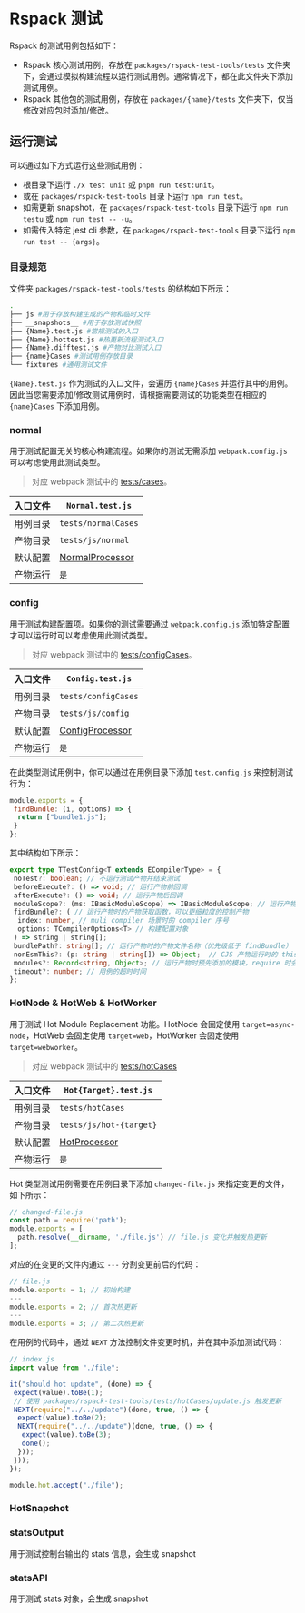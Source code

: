 # Rspack 测试

Rspack 的测试用例包括如下：

- Rspack 核心测试用例，存放在 `packages/rspack-test-tools/tests` 文件夹下，会通过模拟构建流程以运行测试用例。通常情况下，都在此文件夹下添加测试用例。
- Rspack 其他包的测试用例，存放在 `packages/{name}/tests` 文件夹下，仅当修改对应包时添加/修改。

## 运行测试

可以通过如下方式运行这些测试用例：

- 根目录下运行 `./x test unit` 或 `pnpm run test:unit`。
- 或在 `packages/rspack-test-tools` 目录下运行 `npm run test`。
- 如需更新 snapshot，在 `packages/rspack-test-tools` 目录下运行 `npm run testu` 或 `npm run test -- -u`。
- 如需传入特定 jest cli 参数，在 `packages/rspack-test-tools` 目录下运行 `npm run test -- {args}`。

### 目录规范

文件夹 `packages/rspack-test-tools/tests` 的结构如下所示：

```bash
.
├── js #用于存放构建生成的产物和临时文件
├── __snapshots__ #用于存放测试快照
├── {Name}.test.js #常规测试的入口
├── {Name}.hottest.js #热更新流程测试入口
├── {Name}.difftest.js #产物对比测试入口
├── {name}Cases #测试用例存放目录
└── fixtures #通用测试文件
```

`{Name}.test.js` 作为测试的入口文件，会遍历 `{name}Cases` 并运行其中的用例。因此当您需要添加/修改测试用例时，请根据需要测试的功能类型在相应的 `{name}Cases` 下添加用例。

### normal

用于测试配置无关的核心构建流程。如果你的测试无需添加 `webpack.config.js` 可以考虑使用此测试类型。

> 对应 webpack 测试中的 [tests/cases](https://github.com/webpack/webpack/tree/main/test/cases)。

| 入口文件 | `Normal.test.js`                                                                                                                 |
| ---- | -------------------------------------------------------------------------------------------------------------------------------- |
| 用例目录 | `tests/normalCases`                                                                                                              |
| 产物目录 | `tests/js/normal`                                                                                                                |
| 默认配置 | [NormalProcessor](https://github.com/web-infra-dev/rspack/blob/main/packages/rspack-test-tools/src/processor/normal.ts#L34-L176) |
| 产物运行 | `是`                                                                                                                              |

### config

用于测试构建配置项。如果你的测试需要通过 `webpack.config.js` 添加特定配置才可以运行时可以考虑使用此测试类型。

> 对应 webpack 测试中的 [tests/configCases](https://github.com/webpack/webpack/tree/main/test/configCases)。

| 入口文件 | `Config.test.js`                                                                                                                |
| ---- | ------------------------------------------------------------------------------------------------------------------------------- |
| 用例目录 | `tests/configCases`                                                                                                             |
| 产物目录 | `tests/js/config`                                                                                                               |
| 默认配置 | [ConfigProcessor](https://github.com/web-infra-dev/rspack/blob/main/packages/rspack-test-tools/src/processor/config.ts#L50-L88) |
| 产物运行 | `是`                                                                                                                             |

在此类型测试用例中，你可以通过在用例目录下添加 `test.config.js` 来控制测试行为：

```js
module.exports = {
 findBundle: (i, options) => {
  return ["bundle1.js"]; 
 }
};
```

其中结构如下所示：

```typescript
export type TTestConfig<T extends ECompilerType> = {
 noTest?: boolean; // 不运行测试产物并结束测试
 beforeExecute?: () => void; // 运行产物前回调
 afterExecute?: () => void; // 运行产物后回调
 moduleScope?: (ms: IBasicModuleScope) => IBasicModuleScope; // 运行产物时的模块上下文变量
 findBundle?: ( // 运行产物时的产物获取函数，可以更细粒度的控制产物
  index: number, // muli compiler 场景时的 compiler 序号
  options: TCompilerOptions<T> // 构建配置对象
 ) => string | string[];
 bundlePath?: string[]; // 运行产物时的产物文件名称（优先级低于 findBundle）
 nonEsmThis?: (p: string | string[]) => Object;  // CJS 产物运行时的 this 对象，若不指定则默认为当前模块的 module.exports
 modules?: Record<string, Object>; // 运行产物时预先添加的模块，require 时会优先从此处读取
 timeout?: number; // 用例的超时时间
};
```

### HotNode & HotWeb & HotWorker

用于测试 Hot Module Replacement 功能。HotNode 会固定使用 `target=async-node`，HotWeb 会固定使用 `target=web`，HotWorker 会固定使用 `target=webworker`。

> 对应 webpack 测试中的 [tests/hotCases](https://github.com/webpack/webpack/tree/main/test/hotCases)

| 入口文件 | `Hot{Target}.test.js`                                                                                                      |
| ---- | -------------------------------------------------------------------------------------------------------------------------- |
| 用例目录 | `tests/hotCases`                                                                                                           |
| 产物目录 | `tests/js/hot-{target}`                                                                                                    |
| 默认配置 | [HotProcessor](https://github.com/web-infra-dev/rspack/blob/main/packages/rspack-test-tools/src/processor/hot.ts#L85-L136) |
| 产物运行 | `是`                                                                                                                        |

Hot 类型测试用例需要在用例目录下添加 `changed-file.js` 来指定变更的文件，如下所示：

```js
// changed-file.js
const path = require('path');
module.exports = [
  path.resolve(__dirname, './file.js') // file.js 变化并触发热更新
];
```

对应的在变更的文件内通过 `---` 分割变更前后的代码：

```js
// file.js
module.exports = 1; // 初始构建
---
module.exports = 2; // 首次热更新
---
module.exports = 3; // 第二次热更新
```

在用例的代码中，通过 `NEXT` 方法控制文件变更时机，并在其中添加测试代码：

```js
// index.js
import value from "./file";

it("should hot update", (done) => {
 expect(value).toBe(1);
 // 使用 packages/rspack-test-tools/tests/hotCases/update.js 触发更新
 NEXT(require("../../update")(done, true, () => {
  expect(value).toBe(2);
  NEXT(require("../../update")(done, true, () => {
   expect(value).toBe(3);
   done();
  }));
 }));
});

module.hot.accept("./file");
```

### HotSnapshot

### statsOutput

用于测试控制台输出的 stats 信息，会生成 snapshot

### statsAPI

用于测试 stats 对象，会生成 snapshot
